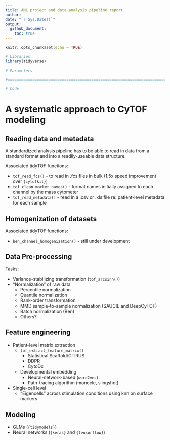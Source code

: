 ```yaml
---
title: AML project and data analysis pipeline report
author: 
date: "`r Sys.Date()`"
output: 
  github_document:
    toc: true
---
```


```r
knitr::opts_chunk$set(echo = TRUE)
```

```r
# Libraries
library(tidyverse)

# Parameters

#===============================================================================

# Code
```

# A systematic approach to CyTOF modeling

## Reading data and metadata 

A standardized analysis pipeline has to be able to read in data from a standard format
and into a readily-useable data structure. 

Associated tidyTOF functions:

* `tof_read_fcs()` - to read in .fcs files in bulk (1.5x speed improvement over `{cytofkit}`)
* `tof_clean_marker_names()` - format names initially assigned to each channel by the mass cytometer
* `tof_read_metadata()` - read in a .csv or .xls file re: patient-level metadata for each sample

## Homogenization of datasets 

Associated tidyTOF functions: 

* `ben_channel_homogenization()` - still under development

## Data Pre-processing

Tasks: 

* Variance-stabilizing transformation (`tof_arcsinh()`)
* "Normalization" of raw data
  * Percentile normalization
  * Quantile normalization
  * Rank-order transformation
  * MMD sample-to-sample normalization (SAUCIE and DeepCyTOF)
  * Batch normalization (Ben)
  * Others?

## Feature engineering 

* Patient-level matrix extraction
  * `tof_extract_feature_matrix()`
    * Statistical Scaffold/CITRUS
    * DDPR 
    * CytoDx
  * Developmental embedding
    * Neural-network-based (`word2vec`)
    * Path-tracing algorithm (monocle, slingshot)
* Single-cell level
  * “Eigencells” across stimulation conditions using knn on surface markers 

## Modeling

* GLMs (`{tidymodels}`) 
* Neural networks (`{keras}` and `{tensorflow}`)
